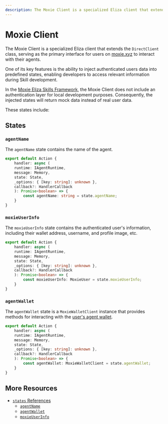 ```yaml
---
description: The Moxie Client is a specialized Eliza client that extends the `DirectClient` class, serving as the primary interface for users on [moxie.xyz](https://moxie.xyz) to interact with their agents.
---
```



# Moxie Client

The Moxie Client is a specialized Eliza client that extends the `DirectClient` class, serving as the primary interface for users on [moxie.xyz](https://moxie.xyz) to interact with their agents.

One of its key features is the ability to inject authenticated users data into predefined states, enabling developers to access relevant information during Skill development.

In the [Moxie Eliza Skills Framework](https://github.com/moxie-protocol/moxie-agent-skills), the Moxie Client does not include an authentication layer for local development purposes. Consequently, the injected states will return mock data instead of real user data.

These states include:

## States

### `agentName`

The `agentName` state contains the name of the agent.

```ts {9}
export default Action {
    handler: async (
    runtime: IAgentRuntime,
    message: Memory,
    state: State,
    _options: { [key: string]: unknown },
    callback?: HandlerCallback
    ): Promise<boolean> => {
        const agentName: string = state.agentName;
    }
}
```

### `moxieUserInfo`

The `moxieUserInfo` state contains the authenticated user's information, including their wallet address, username, and profile image, etc.

```ts {9}
export default Action {
    handler: async (
    runtime: IAgentRuntime,
    message: Memory,
    state: State,
    _options: { [key: string]: unknown },
    callback?: HandlerCallback
    ): Promise<boolean> => {
        const moxieUserInfo: MoxieUser = state.moxieUserInfo;
    }
}
```

### `agentWallet`

The `agentWallet` state is a `MoxieWalletClient` instance that provides methods for interacting with the [user's agent wallet](../03-core-features/01-user-agent-wallet.mdx).

```ts {9}
export default Action {
    handler: async (
    runtime: IAgentRuntime,
    message: Memory,
    state: State,
    _options: { [key: string]: unknown },
    callback?: HandlerCallback
    ): Promise<boolean> => {
        const agentWallet: MoxieWalletClient = state.agentWallet;
    }
}
```

## More Resources

- [`states` References](../04-references/moxie-client/states/index.mdx)
  - [`agentName`](../04-references/moxie-client/states/agentName.mdx)
  - [`agentWallet`](../04-references/moxie-client/states/agentWallet.mdx)
  - [`moxieUserInfo`](../04-references/moxie-client/states/moxieUserInfo.mdx)

<DeveloperSupport />
